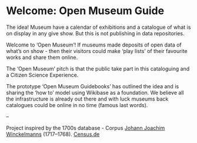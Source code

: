 # Welcome: Open Museum Guide {.unnumbered}

The idea! Museum have a calendar of exhibitions and a catalogue of what is on display in any give show. But this is not publishing in data repositories.

Welcome to 'Open Museum'! If museums made deposits of open data of what's on show - then their visitors could make 'play lists' of their favourite works and share them online.

The 'Open Museum' pitch is that the public take part in this cataloguing and a Citizen Science Experience.

The prototype 'Open Museum Guidebooks' has outlined the idea and is sharing the 'how to' model using Wikibase as a foundation. We believe all the infrastructure is already out there and with luck museums back catalogues could be online in no time (famous last words).

--

Project inspired by the 1700s database - Corpus [Johann Joachim Winckelmanns](https://en.wikipedia.org/wiki/Johann_Joachim_Winckelmann) (1717–1768). [Census.de](https://www.census.de/kooperationen/corpus-winckelmann/) 